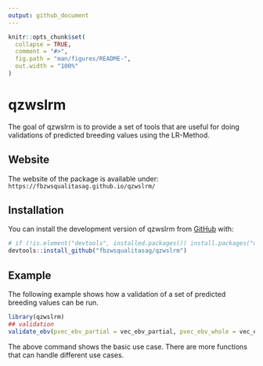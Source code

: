 ```yaml
---
output: github_document
---
```


<!-- README.md is generated from README.Rmd. Please edit that file -->

```r
knitr::opts_chunk$set(
  collapse = TRUE,
  comment = "#>",
  fig.path = "man/figures/README-",
  out.width = "100%"
)
```

# qzwslrm

<!-- badges: start -->
<!-- badges: end -->

The goal of qzwslrm is to provide a set of tools that are useful for doing validations of predicted breeding values using the LR-Method.

## Website
The website of the package is available under: `https://fbzwsqualitasag.github.io/qzwslrm/`

## Installation

You can install the development version of qzwslrm from [GitHub](https://github.com/) with:

``` r
# if (!is.element("devtools", installed.packages()) install.packages("devtools")
devtools::install_github("fbzwsqualitasag/qzwslrm")
```

## Example

The following example shows how a validation of a set of predicted breeding values can be run.

```r
library(qzwslrm)
## validation
validate_ebv(pvec_ebv_partial = vec_ebv_partial, pvec_ebv_whole = vec_ebv_whole)
```

The above command shows the basic use case. There are more functions that can handle different use cases. 

